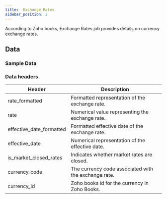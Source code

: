 ```yaml
---
title:  Exchange Rates 
sidebar_position: 2
---
```



 According to Zoho books, Exchange Rates job provides details on currency exchange rates.


<AddJob
  template="gsheet_zoho_books_db_get_exchange_rates"
/>


## Data

### Sample Data

<Gsheet
  src="https://docs.google.com/spreadsheets/d/1-gX-uq5YrTW-6gQJYM-mNXitEOfJLTiQCvPtV8CR1Yc/edit#gid=1351504632"
/>


### Data headers

| Header                       | Description                                              |
|------------------------------|----------------------------------------------------------|
| rate_formatted               | Formatted representation of the exchange rate.            |
| rate                         | Numerical value representing the exchange rate.           |
| effective_date_formatted     | Formatted effective date of the exchange rate.            |
| effective_date               | Numerical representation of the effective date.           |
| is_market_closed_rates       | Indicates whether market rates are closed.               |
| currency_code                | The currency code associated with the exchange rate.      |
| currency_id                  | Zoho books id for the currency in Zoho Books.        |




<!---
## Others

### Similar jobs

Similar sort of data can be achieved by using get accounting transaction job and filtering it by invoice type. 

### Reports that use this job

Here are some of the report templates that use this job: 
-->